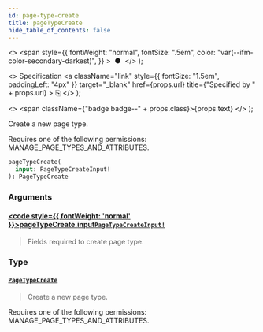```yaml
---
id: page-type-create
title: pageTypeCreate
hide_table_of_contents: false
---
```


  <>
    <span
      style={{
        fontWeight: "normal",
        fontSize: ".5em",
        color: "var(--ifm-color-secondary-darkest)",
      }}
    >
      &nbsp;●&nbsp;
    </span>
  </>
);

  <>
    Specification
    <a
      className="link"
      style={{ fontSize: "1.5em", paddingLeft: "4px" }}
      target="\_blank"
      href={props.url}
      title={"Specified by " + props.url}
    >
      ⎘
    </a>
  </>
);

  <>
    <span className={"badge badge--" + props.class}>{props.text}</span>
  </>
);

Create a new page type.

Requires one of the following permissions: MANAGE_PAGE_TYPES_AND_ATTRIBUTES.

```graphql
pageTypeCreate(
  input: PageTypeCreateInput!
): PageTypeCreate
```

### Arguments

#### [<code style={{ fontWeight: 'normal' }}>pageTypeCreate.<b>input</b></code>](#)<Bullet />[`PageTypeCreateInput!`](../../api-reference/inputs/page-type-create-input) <Badge class="secondary" text="non-null"/> <Badge class="secondary" text="input"/>

> Fields required to create page type.

### Type

#### [`PageTypeCreate`](../../api-reference/objects/page-type-create) <Badge class="secondary" text="object"/>

> Create a new page type.

Requires one of the following permissions: MANAGE_PAGE_TYPES_AND_ATTRIBUTES.

>
